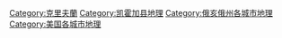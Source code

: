 {{Commonscat|Geography of Cleveland}}

[[Category:克里夫蘭|Category:克里夫蘭]]
[[Category:凯霍加县地理|Category:凯霍加县地理]]
[[Category:俄亥俄州各城市地理|Category:俄亥俄州各城市地理]]
[[Category:美国各城市地理|Category:美国各城市地理]]